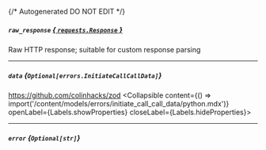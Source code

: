 {/* Autogenerated DO NOT EDIT  */}

##### `raw_response` [*{ `requests.Response` }*](https://requests.readthedocs.io/en/latest/api/#requests.Response)
Raw HTTP response; suitable for custom response parsing

---
##### `data` *{`Optional[errors.InitiateCallCallData]`}*
https://github.com/colinhacks/zod
<Collapsible content={() => import('/content/models/errors/initiate_call_call_data/python.mdx')} openLabel={Labels.showProperties} closeLabel={Labels.hideProperties}>
</Collapsible>

---
##### `error` *{`Optional[str]`}*


